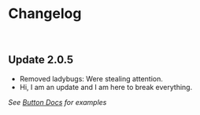 
<Meta title="Docs/Changelog" />

# Changelog

<br />

## Update 2.0.5

- Removed ladybugs: Were stealing attention.
- Hi, I am an update and I am here to break everything.

_See [Button Docs](?path=/story/docs-components-button--page) for examples_

